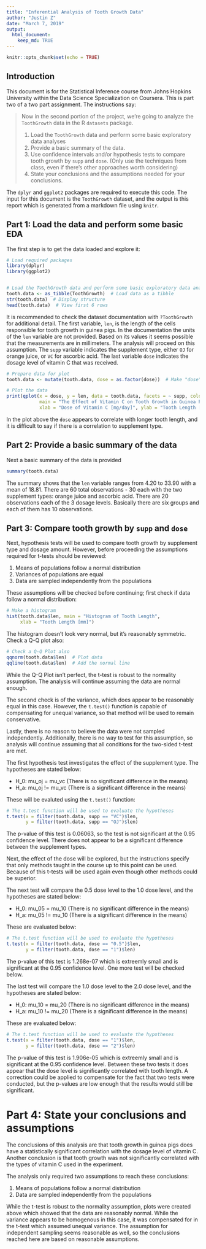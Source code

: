 ```yaml
---
title: "Inferential Analysis of Tooth Growth Data"
author: "Justin Z"
date: "March 7, 2019"
output:
  html_document:
    keep_md: TRUE
---
```



```r

knitr::opts_chunk$set(echo = TRUE)

```


## Introduction

This document is for the Statistical Inference course from Johns Hopkins
University within the Data Science Specialization on Coursera. This is part two
of a two part assignment. The instructions say:

>Now in the second portion of the project, we're going to analyze the
`ToothGrowth` data in the R `datasets` package.
>
1. Load the `ToothGrowth` data and perform some basic exploratory data analyses
2. Provide a basic summary of the data.
3. Use confidence intervals and/or hypothesis tests to compare tooth growth by
`supp` and `dose`. (Only use the techniques from class, even if there's other
approaches worth considering)
4. State your conclusions and the assumptions needed for your conclusions.

The `dplyr` and `ggplot2` packages are required to execute this code. The input
for this document is the `ToothGrowth` dataset, and the output is this report
which is generated from a markdown file using `knitr`.


## Part 1: Load the data and perform some basic EDA

The first step is to get the data loaded and explore it:

```r

# Load required packages
library(dplyr)
library(ggplot2)


# Load the ToothGrowth data and perform some basic exploratory data analysis
tooth.data <- as_tibble(ToothGrowth)  # Load data as a tibble
str(tooth.data)  # Display structure
head(tooth.data)  # View first 6 rows

```

It is recommended to check the dataset documentation with `?ToothGrowth` for
additional detail. The first variable, `len`, is the length of the cells
responsible for tooth growth in guinea pigs. In the documentation the units of
the `len` variable are not provided. Based on its values it seems possible that
the measurements are in millimeters. The analysis will proceed on this
assumption. The `supp` variable indicates the supplement type, either `OJ` for
orange juice, or `VC` for ascorbic acid. The last variable `dose` indicates the
dosage level of vitamin C that was received.

```r

# Prepare data for plot
tooth.data <- mutate(tooth.data, dose = as.factor(dose))  # Make "dose" a factor

# Plot the data
print(qplot(x = dose, y = len, data = tooth.data, facets = ~ supp, color = dose,
            main = "The Effect of Vitamin C on Tooth Growth in Guinea Pigs",
            xlab = "Dose of Vitamin C [mg/day]", ylab = "Tooth Length [mm]"))

```

In the plot above the `dose` appears to correlate with longer tooth length, and
it is difficult to say if there is a correlation to supplement type.


## Part 2: Provide a basic summary of the data

Next a basic summary of the data is provided

```r

summary(tooth.data)

```

The summary shows that the `len` variable ranges from 4.20 to 33.90 with a mean
of 18.81. There are 60 total observations - 30 each with the two supplement
types: orange juice and ascorbic acid. There are 20 observations each of the 3
dosage levels. Basically there are six groups and each of them has 10
observations.


## Part 3: Compare tooth growth by `supp` and `dose`

Next, hypothesis tests will be used to compare tooth growth by supplement type
and dosage amount. However, before proceeding the assumptions required for
t-tests should be reviewed:

1. Means of populations follow a normal distribution
2. Variances of populations are equal
3. Data are sampled independently from the populations

These assumptions will be checked before continuing; first check if data follow
a normal distribution:

```r

# Make a histogram
hist(tooth.data$len, main = "Histogram of Tooth Length",
     xlab = "Tooth Length [mm]")

```

The histogram doesn't look very normal, but it's reasonably symmetric. Check a
Q-Q plot also:

```r

# Check a Q-Q Plot also
qqnorm(tooth.data$len)  # Plot data
qqline(tooth.data$len)  # Add the normal line

```

While the Q-Q Plot isn't perfect, the t-test is robust to the normality
assumption. The analysis will continue assuming the data are normal enough.

The second check is of the variance, which does appear to be reasonably equal
in this case. However, the `t.test()` function is capable of compensating for
unequal variance, so that method will be used to remain conservative.

Lastly, there is no reason to believe the data were not sampled independently.
Additionally, there is no way to test for this assumption, so analysis will
continue assuming that all conditions for the two-sided t-test are met.

The first hypothesis test investigates the effect of the supplement type. The
hypotheses are stated below:

* H_0: mu_oj = mu_vc (There is no significant difference in the means)
* H_a: mu_oj != mu_vc (There is a significant difference in the means)

These will be evaluted using the `t.test()` function:

```r

# The t.test function will be used to evaluate the hypotheses
t.test(x = filter(tooth.data, supp == "VC")$len,
       y = filter(tooth.data, supp == "OJ")$len)

```

The p-value of this test is 0.06063, so the test is not significant at the 0.95
confidence level. There does not appear to be a significant difference between
the supplement types.

Next, the effect of the dose will be explored, but the instructions specify that
only methods taught in the course up to this point can be used. Because of this
t-tests will be used again even though other methods could be superior.

The next test will compare the 0.5 dose level to the 1.0 dose level, and the
hypotheses are stated below:

* H_0: mu_05 = mu_10 (There is no significant difference in the means)
* H_a: mu_05 != mu_10 (There is a significant difference in the means)

These are evaluated below:

```r

# The t.test function will be used to evaluate the hypotheses
t.test(x = filter(tooth.data, dose == "0.5")$len,
       y = filter(tooth.data, dose == "1")$len)

```

The p-value of this test is 1.268e-07 which is extreemly small and is
significant at the 0.95 confidence level. One more test will be checked below.

The last test will compare the 1.0 dose level to the 2.0 dose level, and the
hypotheses are stated below:

* H_0: mu_10 = mu_20 (There is no significant difference in the means)
* H_a: mu_10 != mu_20 (There is a significant difference in the means)

These are evaluated below:

```r

# The t.test function will be used to evaluate the hypotheses
t.test(x = filter(tooth.data, dose == "1")$len,
       y = filter(tooth.data, dose == "2")$len)

```

The p-value of this test is 1.906e-05 which is extreemly small and is
significant at the 0.95 confidence level. Between these two tests it does appear
that the dose level is significantly correlated with tooth length. A correction
could be applied to compensate for the fact that two tests were conducted, but
the p-values are low enough that the results would still be significant.


# Part 4: State your conclusions and assumptions

The conclusions of this analysis are that tooth growth in guinea pigs does have
a statistically significant correlation with the dosage level of vitamin C.
Another conclusion is that tooth growth was not significantly correlated with
the types of vitamin C used in the experiment.

The analysis only required two assumptions to reach these conclusions:

1. Means of populations follow a normal distribution
2. Data are sampled independently from the populations

While the t-test is robust to the normality assumption, plots were created above
which showed that the data are reasonably normal. While the variance appears to
be homogenous in this case, it was compensated for in the t-test which assumed
unequal variance. The assumption for independent sampling seems reasonable as
well, so the conclusions reached here are based on reasonable assumptions.

